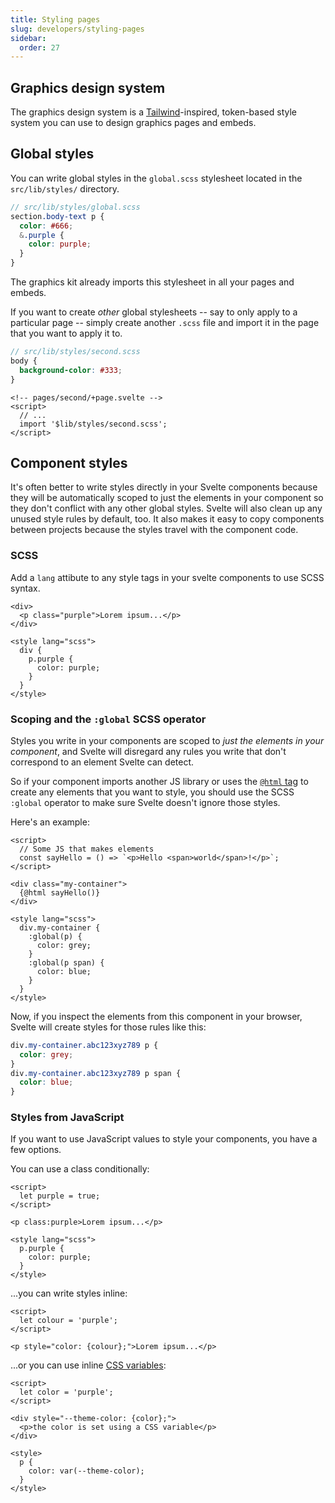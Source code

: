 ```yaml
---
title: Styling pages
slug: developers/styling-pages
sidebar:
  order: 27
---
```




## Graphics design system

The graphics design system is a [Tailwind](https://tailwindcss.com/docs/)-inspired, token-based style system you can use to design graphics pages and embeds.

<LinkCard
  title="Reuters graphics styles"
  description="Read more about the graphics design system in the Reuters graphics components docs."
  color="var(--sl-color-green)"
  icon="open-book"
  href="https://reuters-graphics.github.io/graphics-components/?path=/docs/styles-intro--docs"
  target="_blank"
/>

## Global styles

You can write global styles in the `global.scss` stylesheet located in the `src/lib/styles/` directory.

```scss
// src/lib/styles/global.scss
section.body-text p {
  color: #666;
  &.purple {
    color: purple;
  }
}
```

The graphics kit already imports this stylesheet in all your pages and embeds.

If you want to create _other_ global stylesheets -- say to only apply to a particular page -- simply create another `.scss` file and import it in the page that you want to apply it to.

```scss
// src/lib/styles/second.scss
body {
  background-color: #333;
}
```

```svelte
<!-- pages/second/+page.svelte -->
<script>
  // ...
  import '$lib/styles/second.scss';
</script>
```

## Component styles

It's often better to write styles directly in your Svelte components because they will be automatically scoped to just the elements in your component so they don't conflict with any other global styles. Svelte will also clean up any unused style rules by default, too. It also makes it easy to copy components between projects because the styles travel with the component code.


<LinkCard
  icon="seti:svelte"
  color="#f96743"
  title="Svelte: Scoped styling"
  target='_blank'
  href="https://svelte.dev/docs/kit/routing"
/>

### SCSS

Add a `lang` attibute to any style tags in your svelte components to use SCSS syntax.

```svelte
<div>
  <p class="purple">Lorem ipsum...</p>
</div>

<style lang="scss">
  div {
    p.purple {
      color: purple;
    }
  }
</style>
```

### Scoping and the `:global` SCSS operator

Styles you write in your components are scoped to _just the elements in your component_, and Svelte will disregard any rules you write that don't correspond to an element Svelte can detect.

So if your component imports another JS library or uses the [`@html` tag](https://svelte.dev/docs/svelte/@html) to create any elements that you want to style, you should use the SCSS `:global` operator to make sure Svelte doesn't ignore those styles.

Here's an example:

```svelte
<script>
  // Some JS that makes elements
  const sayHello = () => `<p>Hello <span>world</span>!</p>`;
</script>

<div class="my-container">
  {@html sayHello()}
</div>

<style lang="scss">
  div.my-container {
    :global(p) {
      color: grey;
    }
    :global(p span) {
      color: blue;
    }
  }
</style>
```

Now, if you inspect the elements from this component in your browser, Svelte will create styles for those rules like this:

```css
div.my-container.abc123xyz789 p {
  color: grey;
}
div.my-container.abc123xyz789 p span {
  color: blue;
}
```

<LinkCard
  icon="seti:svelte"
  color="#f96743"
  title="Svelte: Global styles"
  target='_blank'
  href="https://svelte.dev/docs/svelte/global-styles"
/>


### Styles from JavaScript

If you want to use JavaScript values to style your components, you have a few options.

You can use a class conditionally:

```svelte
<script>
  let purple = true;
</script>

<p class:purple>Lorem ipsum...</p>

<style lang="scss">
  p.purple {
    color: purple;
  }
</style>
```

<LinkCard
  icon="seti:svelte"
  color="#f96743"
  title="Svelte: Class"
  target='_blank'
  href="https://svelte.dev/docs/svelte/class"
/>

...you can write styles inline:

```svelte
<script>
  let colour = 'purple';
</script>

<p style="color: {colour};">Lorem ipsum...</p>
```

...or you can use inline [CSS variables](https://developer.mozilla.org/en-US/docs/Web/CSS/Using_CSS_custom_properties):

```svelte
<script>
  let color = 'purple';
</script>

<div style="--theme-color: {color};">
  <p>the color is set using a CSS variable</p>
</div>

<style>
  p {
    color: var(--theme-color);
  }
</style>
```

